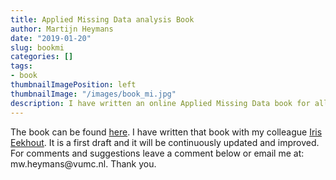 ```yaml
---
title: Applied Missing Data analysis Book
author: Martijn Heymans
date: "2019-01-20"
slug: bookmi
categories: []
tags: 
- book
thumbnailImagePosition: left
thumbnailImage: "/images/book_mi.jpg"
description: I have written an online Applied Missing Data book for all researchers that have missing data. Click on continue reading to access the book.
---
```


The book can be found [here](https://bookdown.org/mwheymans/bookmi/){target="_blank"}.
I have written that book with my colleague [Iris Eekhout](https://www.iriseekhout.com/).
It is a first draft and it will be continuously updated and improved. For comments and suggestions leave a comment below or email me at: mw.heymans@vumc.nl. Thank you.
